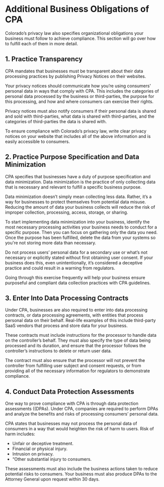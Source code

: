 # Additional Business Obligations of CPA

Colorado’s privacy law also specifies organizational obligations your business must follow to achieve compliance. This section will go over how to fulfill each of them in more detail.

## 1. Practice Transparency

CPA mandates that businesses must be transparent about their data processing practices by publishing  Privacy Notices on their websites. 

Your privacy notices should communicate how you’re using consumers' personal data in ways that comply with CPA. This includes the categories of personal data processed by the business or third-parties, the purpose for this processing, and how and where consumers can exercise their rights.

Privacy notices must also notify consumers if their personal data is shared and sold with third-parties, what data is shared with third-parties, and the categories of third-parties the data is shared with. 

To ensure compliance with Colorado’s privacy law, write clear privacy notices on your website that includes all of the above information and is easily accessible to consumers.

## 2. Practice Purpose Specification and Data Minimization

CPA specifies that businesses have a duty of purpose specification and data minimization. Data minimization is the practice of only collecting data that is necessary and relevant to fulfill a specific business purpose.

Data minimization doesn’t simply mean collecting less data. Rather, it’s a way for businesses to protect themselves from potential data misuse. Reducing the amount of data your business collects will reduce the risk of improper collection, processing, access, storage, or sharing.

To start implementing data minimization into your business, identify the most necessary processing activities your business needs to conduct for a specific purpose. Then you can focus on gathering only the data you need. Once the purpose has been fulfilled, delete the data from your systems so you're not storing more data than necessary. 

Do not process users’ personal data for a secondary use or what’s not necessary or explicitly stated without first obtaining user consent. If your business does this, even unintentionally, it’s considered a deceptive practice and could result in a warning from regulators. 

Going through this exercise frequently will help your business ensure purposeful and compliant data collection practices with CPA guidelines. 

## 3. Enter Into Data Processing Contracts 

Under CPA, businesses are also required to enter into data processing contracts, or data processing agreements, with entities that process personal data on their behalf. Real-life examples of this include third-party SaaS vendors that process and store data for your business.

These contracts must include instructions for the processor to handle data on the controller’s behalf. They must also specify the type of data being processed and its duration, and ensure that the processor follows the controller’s instructions to delete or return user data. 

The contract must also ensure that the processor will not prevent the controller from fulfilling user subject and consent requests, or from providing all of the necessary information for regulators to demonstrate compliance.

## 4. Conduct Data Protection Assessments

One way to prove compliance with CPA is through data protection assessments ((DPAs). Under CPA, companies are required to perform DPAs and analyze the benefits and risks of processing consumers’ personal data.

CPA states that businesses may not process the personal data of consumers in a way that would heighten the risk of harm to users. Risk of harm includes:

- Unfair or deceptive treatment.
- Financial or physical injury.
- Intrusion on privacy.
- “Other substantial injury to consumers.

These assessments must also include the business actions taken to reduce potential risks to consumers. Your business must also produce DPAs to the Attorney General upon request within 30 days.